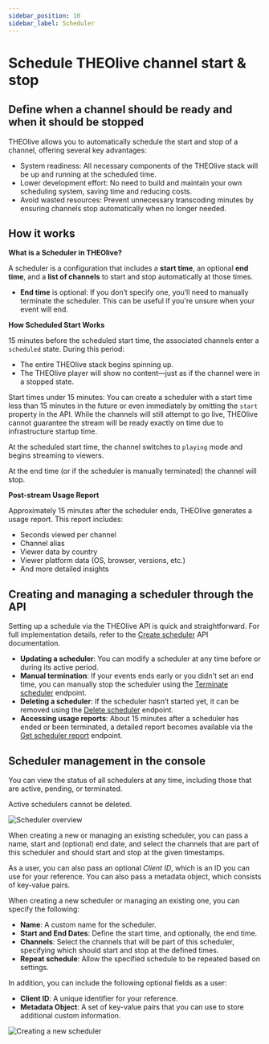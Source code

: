 ```yaml
---
sidebar_position: 10
sidebar_label: Scheduler
---
```


# Schedule THEOlive channel start & stop

## Define when a channel should be ready and when it should be stopped

THEOlive allows you to automatically schedule the start and stop of a channel, offering several key advantages:

- System readiness: All necessary components of the THEOlive stack will be up and running at the scheduled time.
- Lower development effort: No need to build and maintain your own scheduling system, saving time and reducing costs.
- Avoid wasted resources: Prevent unnecessary transcoding minutes by ensuring channels stop automatically when no longer needed.

## How it works

**What is a Scheduler in THEOlive?**

A scheduler is a configuration that includes a **start time**, an optional **end time**, and a **list of channels** to start and stop automatically at those times.

- **End time** is optional: If you don’t specify one, you’ll need to manually terminate the scheduler. This can be useful if you're unsure when your event will end.

**How Scheduled Start Works**

15 minutes before the scheduled start time, the associated channels enter a `scheduled` state. During this period:

- The entire THEOlive stack begins spinning up.
- The THEOlive player will show no content—just as if the channel were in a stopped state.

Start times under 15 minutes: You can create a scheduler with a start time less than 15 minutes in the future or even immediately by omitting the `start` property in the API. While the channels will still attempt to go live, THEOlive cannot guarantee the stream will be ready exactly on time due to infrastructure startup time.

At the scheduled start time, the channel switches to `playing` mode and begins streaming to viewers.

At the end time (or if the scheduler is manually terminated) the channel will stop.

**Post-stream Usage Report**

Approximately 15 minutes after the scheduler ends, THEOlive generates a usage report. This report includes:

- Seconds viewed per channel
- Channel alias
- Viewer data by country
- Viewer platform data (OS, browser, versions, etc.)
- And more detailed insights

## Creating and managing a scheduler through the API

Setting up a schedule via the THEOlive API is quick and straightforward. For full implementation details, refer to the [Create scheduler](https://developers.theo.live/reference/create-scheduler) API documentation.

- **Updating a scheduler**: You can modify a scheduler at any time before or during its active period.
- **Manual termination**: If your events ends early or you didn't set an end time, you can manually stop the scheduler using the [Terminate scheduler](https://developers.theo.live/reference/terminate-scheduler) endpoint.
- **Deleting a scheduler**: If the scheduler hasn’t started yet, it can be removed using the [Delete scheduler](https://developers.theo.live/reference/delete-scheduler) endpoint.
- **Accessing usage reports**: About 15 minutes after a scheduler has ended or been terminated, a detailed report becomes available via the [Get scheduler report](https://developers.theo.live/reference/get-scheduler-report) endpoint.

## Scheduler management in the console

You can view the status of all schedulers at any time, including those that are active, pending, or terminated.

Active schedulers cannot be deleted.

![](../assets/img/cd5c594-scheduler-overview.png 'Scheduler overview')

When creating a new or managing an existing scheduler, you can pass a name, start and (optional) end date, and select the channels that are part of this scheduler and should start and stop at the given timestamps.

As a user, you can also pass an optional _Client ID_, which is an ID you can use for your reference. You can also pass a metadata object, which consists of key-value pairs.

When creating a new scheduler or managing an existing one, you can specify the following:

- **Name**: A custom name for the scheduler.
- **Start and End Dates**: Define the start time, and optionally, the end time.
- **Channels**: Select the channels that will be part of this scheduler, specifying which should start and stop at the defined times.
- **Repeat schedule**: Allow the specified schedule to be repeated based on settings.

In addition, you can include the following optional fields as a user:

- **Client ID**: A unique identifier for your reference.
- **Metadata Object**: A set of key-value pairs that you can use to store additional custom information.

![](../assets/img/8ce9112-create-scheduler.PNG 'Creating a new scheduler')
